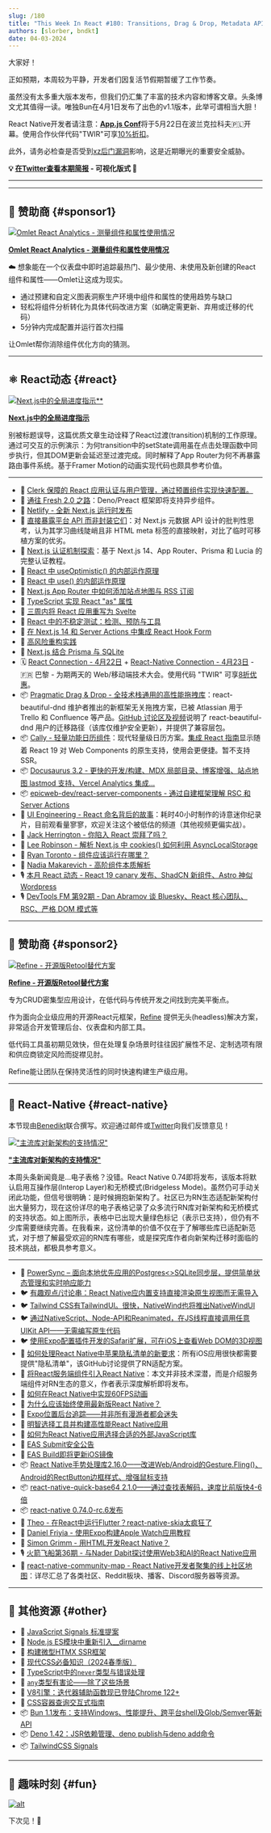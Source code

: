 ```yaml
---
slug: /180
title: "This Week In React #180: Transitions, Drag & Drop, Metadata APIs, React name, Next.js Auth, useOptimistic, Cally, Docusaurus, New Architecture, Gesture Handler, Server Components, Privacy Manifest, Bun, xz, TypeScript, Signals..."
authors: [slorber, bndkt]
date: 04-03-2024
---
```


大家好！

正如预期，本周较为平静，开发者们因复活节假期暂缓了工作节奏。

虽然没有太多重大版本发布，但我们仍汇集了丰富的技术内容和博客文章。头条博文尤其值得一读。唯独Bun在4月1日发布了出色的v1.1版本，此举可谓相当大胆！

React Native开发者请注意：[**App.js Conf**](https://appjs.co/?utm_source=thisweekinreact)将于5月22日在波兰克拉科夫🇵🇱开幕。使用合作伙伴代码"TWIR"可享[10%折扣](https://ti.to/appjs/2024/discount/TWIR)。

此外，请务必检查是否受到[xz后门漏洞](https://socket.dev/blog/how-to-use-socket-to-find-out-if-you-were-affected-by-the-backdoored-xz-package)影响，这是近期曝光的重要安全威胁。

<!-- truncate -->

**💡 [在Twitter查看本期简报](https://slo.im/thread) - 可视化版式 🎨**

---


<Support />

---

## 💸 赞助商 {#sponsor1}

[![Omlet React Analytics - 测量组件和属性使用情况](/emails/issues/180/omletad.jpg)](https://omlet.dev/?utm_campaign=partner_this-week-in-react_newsletter-first-sponsor-apr-2024)

**[Omlet React Analytics - 测量组件和属性使用情况](https://omlet.dev/?utm_campaign=partner_this-week-in-react_newsletter-first-sponsor-apr-2024)**

☁️ 想象能在一个仪表盘中即时追踪最热门、最少使用、未使用及新创建的React组件和属性——Omlet让这成为现实。

- 通过预建和自定义图表洞察生产环境中组件和属性的使用趋势与缺口
- 轻松将组件分析转化为具体代码改进方案（如确定需更新、弃用或迁移的代码）
- 5分钟内完成配置并运行首次扫描

让Omlet帮你消除组件优化方向的猜测。

---

## ⚛️ React动态 {#react}

[![Next.js中的全局进度指示**](/emails/issues/180/transitions.jpg)](https://buildui.com/posts/global-progress-in-nextjs)

[**Next.js中的全局进度指示**](https://buildui.com/posts/global-progress-in-nextjs)

别被标题误导，这篇优质文章生动诠释了React过渡(transition)机制的工作原理。通过可交互的示例演示：为何transition中的setState调用虽在点击处理函数中同步执行，但其DOM更新会延迟至过渡完成。同时解释了App Router为何不再暴露路由事件系统。基于Framer Motion的动画实现代码也颇具参考价值。

---

- 💸 [Clerk 保障的 React 应用认证与用户管理，通过预置组件实现快速配置。](https://go.clerk.com/WBJx175)
- 👀 [通往 Fresh 2.0 之路](https://github.com/denoland/fresh/issues/2363)：Deno/Preact 框架即将支持异步组件。
- 📣 [Netlify - 全新 Next.js 运行时发布](https://www.netlify.com/blog/introducing-the-new-next-js-runtime/)
- 📜 [直接暴露平台 API 而非封装它们](https://blog.jim-nielsen.com/2024/expose-platform-apis-over-wrapping-them/)：对 Next.js 元数据 API 设计的批判性思考，认为其学习曲线陡峭且非 HTML meta 标签的直接映射，对比了临时可移植方案的优劣。
- 📜 [Next.js 认证机制探索](https://www.robinwieruch.de/next-authentication/)：基于 Next.js 14、App Router、Prisma 和 Lucia 的完整认证教程。
- 📜 [React 中 useOptimistic() 的内部运作原理](https://jser.dev/2024-03-20-how-does-useoptimisticwork-internally-in-react/)
- 📜 [React 中 use() 的内部运作原理](https://jser.dev/2024-03-16-how-does-use-work-internally-in-react/)
- 📜 [Next.js App Router 中如何添加站点地图与 RSS 订阅](https://spacejelly.dev/posts/how-to-add-a-sitemap-rss-feed-in-next-js-app-router)
- 📜 [TypeScript 实现 React "as" 属性](https://www.christianvm.dev/blog/react-as-prop)
- 📜 [三周内将 React 应用重写为 Svelte](https://dusty.phillips.codes/2024/03/20/we-rewrote-our-react-app-in-svelte-in-three-weeks/)
- 📜 [React 中的不稳定测试：检测、预防与工具](https://semaphoreci.com/blog/flaky-react)
- 📜 [在 Next.js 14 和 Server Actions 中集成 React Hook Form](https://aurorascharff.no/posts/implementing-react-hook-form-with-nextjs-14-server-actions/)
- 📜 [高风险重构实践](https://webup.org/blog/the-high-risk-refactoring/)
- 📜 [Next.js 结合 Prisma 与 SQLite](https://www.robinwieruch.de/next-prisma-sqlite/)
- 🗓 [React Connection - 4月22日](https://reactconnection.io/) + [React-Native Connection - 4月23日](https://reactnativeconnection.io/) - 🇫🇷 巴黎 - 为期两天的 Web/移动端技术大会。使用代码 "TWIR" 可享[8折优惠](https://www.billetweb.fr/react-connection-2024?discount=TWIR)。
- 📦 [Pragmatic Drag & Drop - 全技术栈通用的高性能拖拽库](https://github.com/atlassian/pragmatic-drag-and-drop)：react-beautiful-dnd 维护者推出的新框架无关拖拽方案，已被 Atlassian 用于 Trello 和 Confluence 等产品。[GitHub 讨论区及视频](https://github.com/atlassian/react-beautiful-dnd/issues/2573)说明了 react-beautiful-dnd 用户的迁移路径（该库仅维护安全更新），并提供了兼容层包。
- 📦 [Cally - 轻量功能日历组件](https://wicky.nillia.ms/cally/)：现代轻量级日历方案。[集成 React 指南](https://wicky.nillia.ms/cally/guides/frameworks/#react)显示随着 React 19 对 Web Components 的原生支持，使用会更便捷。暂不支持 SSR。
- 📦 [Docusaurus 3.2 - 更快的开发/构建、MDX 局部目录、博客增强、站点地图 lastmod 支持、Vercel Analytics 集成...](https://docusaurus.io/blog/releases/3.2)
- 📦 [epicweb-dev/react-server-components - 通过自建框架理解 RSC 和 Server Actions](https://github.com/epicweb-dev/react-server-components)
- 🎥 [UI Engineering - React 命名背后的故事](https://www.youtube.com/watch?v=qBymTM6MQLo)：耗时40小时制作的诗意迷你纪录片，目前观看量寥寥，欢迎关注这个被低估的频道（其他视频更偏实战）。
- 🎥 [Jack Herrington - 你陷入 React 崇拜了吗？](https://www.youtube.com/watch?v=74q1vURXvlY)
- 🎥 [Lee Robinson - 解析 Next.js 中 cookies() 如何利用 AsyncLocalStorage](https://www.youtube.com/watch?v=JejwWxhsfZw)
- 🎥 [Ryan Toronto - 组件应该运行在哪里？](https://www.youtube.com/watch?v=4S3vQffXT7o)
- 🎥 [Nadia Makarevich - 高阶组件本质解析](https://www.youtube.com/watch?v=OLFV1Ds_L8A)
- 🎙️ [本月 React 动态 - React 19 canary 发布、ShadCN 新组件、Astro 神似 Wordpress](https://podcasters.spotify.com/pod/show/reactiflux/episodes/TMiR-2024-03-React-canary-is-19--New-ShadCN-bits--Astro-looks-like-Wordpress--Wiz-e2hsspd)
- 🎙️ [DevTools FM 第92期 - Dan Abramov 谈 Bluesky、React 核心团队、RSC、严格 DOM 模式等](https://www.devtools.fm/episode/92)

<SubscribeFormEmbed placement="middle" />

---

## 💸 赞助商 {#sponsor2}

[![Refine - 开源版Retool替代方案](/emails/issues/177/refine.jpg)](https://github.com/refinedev/refine)

**[Refine - 开源版Retool替代方案](https://github.com/refinedev/refine)**

专为CRUD密集型应用设计，在低代码与传统开发之间找到完美平衡点。

作为面向企业级应用的开源React元框架，[Refine](https://github.com/refinedev/refine) 提供无头(headless)解决方案，非常适合开发管理后台、仪表盘和内部工具。

低代码工具虽初期见效快，但在处理复杂场景时往往因扩展性不足、定制选项有限和供应商锁定风险而捉襟见肘。

Refine能让团队在保持灵活性的同时快速构建生产级应用。

---

## 📱 React-Native {#react-native}

本节现由[Benedikt](https://twitter.com/bndkt)联合撰写。欢迎通过邮件或[Twitter](https://twitter.com/bndkt)向我们反馈意见！

[!["主流库对新架构的支持情况"](/emails/issues/180/rn.jpg)](https://github.com/reactwg/react-native-new-architecture/discussions/167)

[**"主流库对新架构的支持情况"**](https://github.com/reactwg/react-native-new-architecture/discussions/167)

本周头条新闻竟是...电子表格？没错。React Native 0.74即将发布，该版本将默认启用互操作层(Interop Layer)和无桥模式(Bridgeless Mode)。虽然仍可手动关闭此功能，但信号很明确：是时候拥抱新架构了。社区已为RN生态适配新架构付出大量努力，现在这份详尽的电子表格记录了众多流行RN库对新架构和无桥模式的支持状态。如上图所示，表格中已出现大量绿色标记（表示已支持），但仍有不少库需要继续完善。在我看来，这份清单的价值不仅在于了解哪些库已适配新范式，对于想了解最受欢迎的RN库有哪些，或是探究库作者向新架构迁移时面临的技术挑战，都极具参考意义。

---

- 💸 [PowerSync – 面向本地优先应用的Postgres\<>SQLite同步层，提供简单状态管理和实时响应能力](https://www.powersync.com/?utm_source=newsletter&utm_medium=sponsorship&utm_campaign=this-week-in-react)
- 🐦 [有趣观点/讨论串：React Native应内置支持直接渲染原生视图而无需导入](https://x.com/Baconbrix/status/1773800723383275952)
- 🐦 [Tailwind CSS有TailwindUI。很快，NativeWind也将推出NativeWindUI](https://x.com/DanStepanov/status/1773746866536280376)
- 🐦 [通过NativeScript、Node-API和Reanimated，在JS线程直接调用任意UIKit API——无需编写原生代码](https://x.com/birch_js/status/1774855694271045666?s=20)
- 🐦 [使用Expo配置插件开发的Safari扩展，可在iOS上查看Web DOM的3D视图](https://twitter.com/Baconbrix/status/1773418737061773676)
- 📖 [如何处理React Native中苹果隐私清单的新要求](https://github.com/react-native-community/discussions-and-proposals/discussions/776)：所有iOS应用很快都需要提供"隐私清单"，该GitHub讨论提供了RN适配方案。
- 📜 [将React服务端组件引入React Native](https://szymonrybczak.dev/blog/bringing-react-server-components-to-react-native)：本文并非技术深潜，而是介绍服务端组件对RN生态的意义，作者表示深度解析即将发布。
- 📜 [如何在React Native中实现60FPS动画](https://www.callstack.com/blog/60fps-animations-in-react-native)
- 📜 [为什么应该始终使用最新版React Native？](https://www.callstack.com/blog/always-run-the-latest-version-of-react-native)
- 📜 [Expo位置后台追踪——并非所有漫游者都会迷失](https://blog.swmansion.com/not-all-who-wander-are-lost-805811c433c5)
- 📜 [明智选择工具并构建高性能React Native应用](https://www.callstack.com/blog/find-the-balance-between-native-and-javascript)
- 📜 [如何为React Native应用选择合适的外部JavaScript库](https://www.callstack.com/blog/external-javascript-libraries-for-react-native)
- 📣 [EAS Submit安全公告](https://expo.dev/blog/security-notice-for-eas-submit)
- 📣 [EAS Build即将更新iOS镜像](https://expo.dev/changelog/2024/03-29-eas-build-upcoming-ios-images-updates)
- 📦 [React Native手势处理库2.16.0——改进Web/Android的Gesture.Fling()、Android的RectButton边框样式、增强鼠标支持](https://github.com/software-mansion/react-native-gesture-handler/releases/tag/2.16.0)
- 📦 [react-native-quick-base64 2.1.0——通过查找表解码，速度比前版快4-6倍](https://github.com/craftzdog/react-native-quick-base64/releases/tag/v2.1.0)
- 📦 [react-native 0.74.0-rc.6发布](https://github.com/facebook/react-native/releases/tag/v0.74.0-rc.6)
- 🎥 [Theo - 在React中运行Flutter？react-native-skia太疯狂了](https://www.youtube.com/watch?v=2l9Wm-8TxlA)
- 🎥 [Daniel Friyia - 使用Expo构建Apple Watch应用教程](https://www.youtube.com/watch?v=Z6xRCyhrg1A)
- 🎥 [Simon Grimm - 用HTML开发React Native？](https://www.youtube.com/watch?v=D_14xgyW4Rk)
- 🎙️ [火箭飞船第36期 - 与Nader Dabit探讨使用Web3和AI的React Native应用](https://share.transistor.fm/s/2c3bbd34)
- 🔗 [react-native-community-map - React Native开发者聚集的线上社区地图](https://github.com/kelset/react-native-community-map)：详尽汇总了各类社区、Reddit板块、播客、Discord服务器等资源。

---

## 🔀 其他资源 {#other}

- 👀 [JavaScript Signals 标准提案](https://github.com/proposal-signals/proposal-signals)
- 📜 [Node.js ES模块中重新引入\_\_dirname](https://www.sonarsource.com/blog/dirname-node-js-es-modules/)
- 📜 [构建微型HTMX SSR框架](https://blog.platformatic.dev/building-a-micro-htmx-ssr-framework)
- 📜 [现代CSS必备知识（2024春季版）](https://frontendmasters.com/blog/what-you-need-to-know-about-modern-css-spring-2024-edition/)
- 📜 [TypeScript中的`never`类型与错误处理](https://fettblog.eu/typescript-never-and-error-handling/)
- 📜 [`any`类型有害论——除了这些场景](https://www.totaltypescript.com/any-considered-harmful)
- 📜 [V8引擎：迭代器辅助函数现已登陆Chrome 122+](https://v8.dev/features/iterator-helpers)
- 📜 [CSS容器查询交互式指南](https://ishadeed.com/article/css-container-query-guide)
- 📦 [Bun 1.1发布：支持Windows、性能提升、跨平台shell及Glob/Semver等新API](https://bun.sh/blog/bun-v1.1)
- 📦 [Deno 1.42：JSR依赖管理、deno publish与deno add命令](https://deno.com/blog/v1.42)
- 📦 [TailwindCSS Signals](https://github.com/brandonmcconnell/tailwindcss-signals)

---

## 🤭 趣味时刻 {#fun}

[![alt](/emails/issues/180/meme.jpg)](https://twitter.com/rickhanlonii/status/1774813693944971594)

下次见！👋